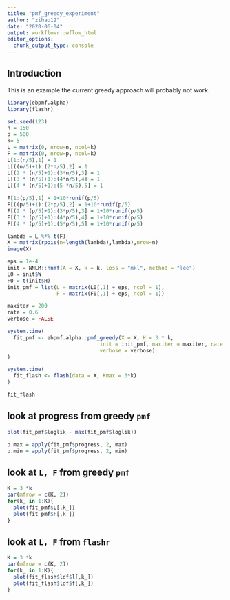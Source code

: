 ```yaml
---
title: "pmf_greedy_experiment"
author: "zihao12"
date: "2020-06-04"
output: workflowr::wflow_html
editor_options:
  chunk_output_type: console
---
```


## Introduction
This is an example the current greedy approach will probably not work. 

```r
library(ebpmf.alpha)
library(flashr)
```

```r
set.seed(123)
n = 150
p = 500
k= 5
L = matrix(0, nrow=n, ncol=k)
F = matrix(0, nrow=p, ncol=k)
L[1:(n/5),1] = 1
L[((n/5)+1):(2*n/5),2] = 1
L[(2 * (n/5)+1):(3*n/5),3] = 1
L[(3 * (n/5)+1):(4*n/5),4] = 1
L[(4 * (n/5)+1):(5 *n/5),5] = 1

F[1:(p/5),1] = 1+10*runif(p/5)
F[((p/5)+1):(2*p/5),2] = 1+10*runif(p/5)
F[(2 * (p/5)+1):(3*p/5),3] = 1+10*runif(p/5)
F[(3 * (p/5)+1):(4*p/5),4] = 1+10*runif(p/5)
F[(4 * (p/5)+1):(5*p/5),5] = 1+10*runif(p/5)

lambda = L %*% t(F)
X = matrix(rpois(n=length(lambda),lambda),nrow=n)
image(X)
```


```r
eps = 1e-4
init = NNLM::nnmf(A = X, k = k, loss = "mkl", method = "lee")
L0 = init$W
F0 = t(init$H)
init_pmf = list(L = matrix(L0[,1] + eps, ncol = 1), 
                F = matrix(F0[,1] + eps, ncol = 1))
```

```r
maxiter = 200
rate = 0.6
verbose = FALSE

system.time(
  fit_pmf <- ebpmf.alpha::pmf_greedy(X = X, K = 3 * k,
                              init = init_pmf, maxiter = maxiter, rate = rate,
                              verbose = verbose)
)

system.time(
  fit_flash <- flash(data = X, Kmax = 3*k)
)

fit_flash
```

## look at progress from greedy `pmf`
```r
plot(fit_pmf$loglik - max(fit_pmf$loglik))

p.max = apply(fit_pmf$progress, 2, max)
p.min = apply(fit_pmf$progress, 2, min)
```

## look at `L, F` from greedy `pmf`
```r
K = 3 *k
par(mfrow = c(K, 2))
for(k_ in 1:K){
  plot(fit_pmf$L[,k_])
  plot(fit_pmf$F[,k_])
}
```

## look at `L, F` from `flashr`
```r
K = 3 *k
par(mfrow = c(K, 2))
for(k_ in 1:K){
  plot(fit_flash$ldf$l[,k_])
  plot(fit_flash$ldf$f[,k_])
}
```
